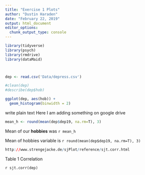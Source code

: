 ```yaml
---
title: "Exercise 1 Plots"
author: "Dustin Haraden"
date: "February 22, 2019"
output: html_document
editor_options: 
  chunk_output_type: console
---
```



```r
library(tidyverse)
library(psych)
library(rmdrive)
library(dataMaid)



dep <- read.csv('Data/depress.csv')

#clean(dep)
#describe(dep$hob)


```


```r
ggplot(dep, aes(hob)) +
  geom_histogram(binwidth = 2)
```


write plain text 
Here I am adding something on google drive

```r
mean_h <- round(mean(dep$dep19, na.rm=T), 3)
```

Mean of our **hobbies** was `r mean_h`

Mean of hobbies variable is `r round(mean(dep$dep19, na.rm=T), 3)`

```r

http://www.strengejacke.de/sjPlot/reference/sjt.corr.html 

```

Table 1 Correlation

`r sjt.corr(dep)` 